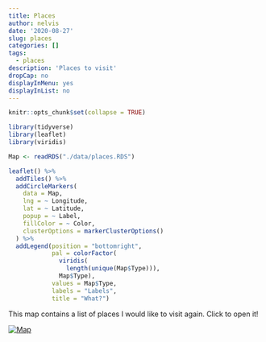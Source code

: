 ```yaml
---
title: Places
author: nelvis
date: '2020-08-27'
slug: places
categories: []
tags:
  - places
description: 'Places to visit'
dropCap: no
displayInMenu: yes
displayInList: no
---
```


```r
knitr::opts_chunk$set(collapse = TRUE)

library(tidyverse)
library(leaflet)
library(viridis)

Map <- readRDS("./data/places.RDS")
```

```r
leaflet() %>%
  addTiles() %>%
  addCircleMarkers(
    data = Map,
    lng = ~ Longitude,
    lat = ~ Latitude,
    popup = ~ Label,
    fillColor = ~ Color,
    clusterOptions = markerClusterOptions()
  ) %>% 
  addLegend(position = "bottomright", 
            pal = colorFactor(
              viridis(
                length(unique(Map$Type))),
              Map$Type), 
            values = Map$Type, 
            labels = "Labels", 
            title = "What?")
```


This map contains a list of places I would like to visit again. Click to open it!

[![Map](/post/places/places.png)](https://www.google.com/maps/d/embed?mid=1YI1JNxiHIPf3uFbIH_dYMpTh2tKk1HAc)
